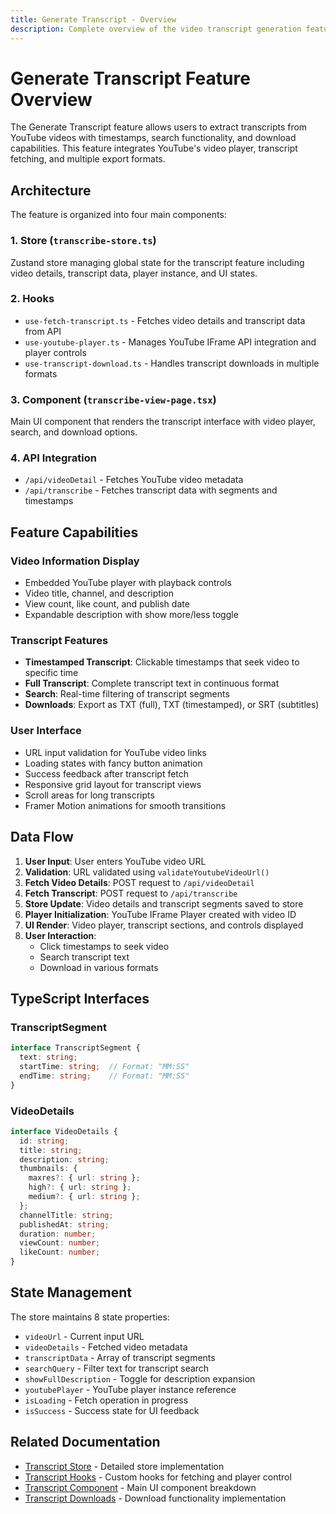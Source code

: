 ```yaml
---
title: Generate Transcript - Overview
description: Complete overview of the video transcript generation feature
---
```


# Generate Transcript Feature Overview

The Generate Transcript feature allows users to extract transcripts from YouTube videos with timestamps, search functionality, and download capabilities. This feature integrates YouTube's video player, transcript fetching, and multiple export formats.

## Architecture

The feature is organized into four main components:

### 1. **Store** (`transcribe-store.ts`)
Zustand store managing global state for the transcript feature including video details, transcript data, player instance, and UI states.

### 2. **Hooks**
- `use-fetch-transcript.ts` - Fetches video details and transcript data from API
- `use-youtube-player.ts` - Manages YouTube IFrame API integration and player controls
- `use-transcript-download.ts` - Handles transcript downloads in multiple formats

### 3. **Component** (`transcribe-view-page.tsx`)
Main UI component that renders the transcript interface with video player, search, and download options.

### 4. **API Integration**
- `/api/videoDetail` - Fetches YouTube video metadata
- `/api/transcribe` - Fetches transcript data with segments and timestamps

## Feature Capabilities

### Video Information Display
- Embedded YouTube player with playback controls
- Video title, channel, and description
- View count, like count, and publish date
- Expandable description with show more/less toggle

### Transcript Features
- **Timestamped Transcript**: Clickable timestamps that seek video to specific time
- **Full Transcript**: Complete transcript text in continuous format
- **Search**: Real-time filtering of transcript segments
- **Downloads**: Export as TXT (full), TXT (timestamped), or SRT (subtitles)

### User Interface
- URL input validation for YouTube video links
- Loading states with fancy button animation
- Success feedback after transcript fetch
- Responsive grid layout for transcript views
- Scroll areas for long transcripts
- Framer Motion animations for smooth transitions

## Data Flow

1. **User Input**: User enters YouTube video URL
2. **Validation**: URL validated using `validateYoutubeVideoUrl()`
3. **Fetch Video Details**: POST request to `/api/videoDetail`
4. **Fetch Transcript**: POST request to `/api/transcribe`
5. **Store Update**: Video details and transcript segments saved to store
6. **Player Initialization**: YouTube IFrame Player created with video ID
7. **UI Render**: Video player, transcript sections, and controls displayed
8. **User Interaction**: 
   - Click timestamps to seek video
   - Search transcript text
   - Download in various formats

## TypeScript Interfaces

### TranscriptSegment
```typescript
interface TranscriptSegment {
  text: string;
  startTime: string;  // Format: "MM:SS"
  endTime: string;    // Format: "MM:SS"
}
```

### VideoDetails
```typescript
interface VideoDetails {
  id: string;
  title: string;
  description: string;
  thumbnails: {
    maxres?: { url: string };
    high?: { url: string };
    medium?: { url: string };
  };
  channelTitle: string;
  publishedAt: string;
  duration: number;
  viewCount: number;
  likeCount: number;
}
```

## State Management

The store maintains 8 state properties:
- `videoUrl` - Current input URL
- `videoDetails` - Fetched video metadata
- `transcriptData` - Array of transcript segments
- `searchQuery` - Filter text for transcript search
- `showFullDescription` - Toggle for description expansion
- `youtubePlayer` - YouTube player instance reference
- `isLoading` - Fetch operation in progress
- `isSuccess` - Success state for UI feedback

## Related Documentation

- [Transcript Store](/docs/Transcript/transcript-store) - Detailed store implementation
- [Transcript Hooks](/docs/Transcript/transcript-hooks) - Custom hooks for fetching and player control
- [Transcript Component](/docs/Transcript/transcript-component) - Main UI component breakdown
- [Transcript Downloads](/docs/Transcript/transcript-downloads) - Download functionality implementation
